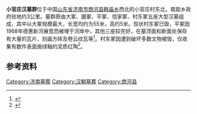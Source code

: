 {{文物保护单位
| 级别 = 省级
| 省区市 = 山东省
| 图片 = 
| 名称 = 小官庄墓群
| 编号 = 2-229
| 分类 = 古墓葬
| 时代 = [[汉朝|汉]]
| 所在 = [[济南市|济南市]][[商河县|商河县]][[韩庙乡|韩庙乡]]
| 登录 = 1992年6月
}}

'''小官庄汉墓群'''位于中国[[山东省|山东省]][[济南市|济南市]][[商河县|商河县]][[韩庙乡|韩庙乡]]西北的小官庄村东北，南距乡政府驻地约3公里。墓群原由大冢、磨冢、平冢、信家冢、村东冢五座大型汉墓组成，其中以大冢规模最大，长宽均约为55米，高约5米。现状村东冢已毁，平冢因1968年德惠新河展宽而被埋于河岸中，其他三座较完好，在墓顶面和断面处保存有大量的瓦片、刻画方砖及卷云纹瓦等<ref>{{cite web|url=http://www.infobase.gov.cn/sdslswhcz/jinan/shanghexian/200904/article_12818.html|title=《韩庙乡》|accessdate=2011-09-07|work=|publisher=山东省情网}}{{dead link|date=2017年12月 |bot=InternetArchiveBot |fix-attempted=yes }}</ref>。村东冢因遭到破坏多数文物被毁，仅收集有数件表面施绿釉的泥质红陶<ref>{{cite web|url=http://www.shxq.gov.cn/moban.asp?typeid=90&newsid=1191&sortid=36|title=《商河年鉴（2007）》街道乡镇|accessdate=2011-09-07|work=宋心功|publisher=商河县情网}}{{dead link|date=2017年12月 |bot=InternetArchiveBot |fix-attempted=yes }}</ref>。

== 参考资料 ==
{{reflist|2}}
{{shandong-stub}}
{{济南市境内的山东省文物保护单位}}
[[Category:济南墓葬|Category:济南墓葬]]
[[Category:汉朝墓葬|Category:汉朝墓葬]]
[[Category:商河县|Category:商河县]]